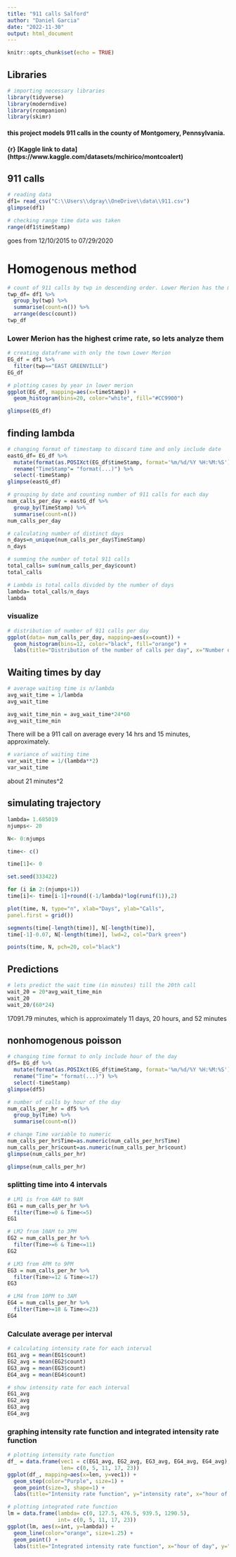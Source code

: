 ---
title: "911 calls Salford"
author: "Daniel Garcia"
date: "2022-11-30"
output: html_document
---

```{r setup, include=FALSE}
knitr::opts_chunk$set(echo = TRUE)
```

## Libraries

```{r}
# importing necessary libraries 
library(tidyverse)
library(moderndive)
library(rcompanion)
library(skimr)
```
#### this project models 911 calls in the county of Montgomery, Pennsylvania. 
#### {r} [Kaggle link to data] (https://www.kaggle.com/datasets/mchirico/montcoalert)

## 911 calls
```{r}
# reading data 
df1= read_csv("C:\\Users\\dgray\\OneDrive\\data\\911.csv")
glimpse(df1)
```


```{r}
# checking range time data was taken 
range(df1$timeStamp)
```
goes from 12/10/2015 to 07/29/2020


# Homogenous method

```{r}
# count of 911 calls by twp in descending order. Lower Merion has the most
twp_df= df1 %>% 
  group_by(twp) %>% 
  summarise(count=n()) %>% 
  arrange(desc(count))
twp_df
```
### Lower Merion has the highest crime rate, so lets analyze them

```{r}
# creating dataframe with only the town Lower Merion
EG_df = df1 %>% 
  filter(twp=="EAST GREENVILLE")
EG_df
```

```{r}
# plotting cases by year in lower merion
ggplot(EG_df, mapping=aes(x=timeStamp)) +
  geom_histogram(bins=20, color="white", fill="#CC9900")
```

```{r}
glimpse(EG_df)
```

## finding lambda 
```{r}
# changing format of timestamp to discard time and only include date 
eastG_df= EG_df %>% 
  mutate(format(as.POSIXct(EG_df$timeStamp, format='%m/%d/%Y %H:%M:%S'),format='%m/%d/%Y')) %>% 
  rename("TimeStamp"= "format(...)") %>% 
  select(-timeStamp)
glimpse(eastG_df)
```

```{r}
# grouping by date and counting number of 911 calls for each day 
num_calls_per_day = eastG_df %>% 
  group_by(TimeStamp) %>% 
  summarise(count=n())
num_calls_per_day
```
 
```{r}
# calculating number of distinct days
n_days=n_unique(num_calls_per_day$TimeStamp)
n_days

# summing the number of total 911 calls
total_calls= sum(num_calls_per_day$count)
total_calls
```
 
```{r}
# Lambda is total calls divided by the number of days
lambda= total_calls/n_days
lambda
```




### visualize


```{r}
# distribution of number of 911 calls per day
ggplot(data= num_calls_per_day, mapping=aes(x=count)) +
  geom_histogram(bins=12, color="black", fill="orange") +
  labs(title="Distribution of the number of calls per day", x="Number of 911 calls")
```




## Waiting times by day
```{r}
# average waiting time is n/lambda
avg_wait_time = 1/lambda
avg_wait_time
```
```{r}
avg_wait_time_min = avg_wait_time*24*60
avg_wait_time_min
```
There will be a 911 call on average every 14 hrs and 15 minutes, 
approximately. 


```{r}
# variance of waiting time
var_wait_time = 1/(lambda**2)
var_wait_time
```
about 21 minutes^2



## simulating trajectory
```{r}
lambda= 1.685019
njumps<- 20

N<- 0:njumps

time<- c()

time[1]<- 0

set.seed(333422)

for (i in 2:(njumps+1))
time[i]<- time[i-1]+round((-1/lambda)*log(runif(1)),2)

plot(time, N, type="n", xlab="Days", ylab="Calls",
panel.first = grid())

segments(time[-length(time)], N[-length(time)],
time[-1]-0.07, N[-length(time)], lwd=2, col="Dark green")

points(time, N, pch=20, col="black")
```

## Predictions
```{r}
# lets predict the wait time (in minutes) till the 20th call
wait_20 = 20*avg_wait_time_min
wait_20
wait_20/(60*24)
```
17091.79 minutes, which is approximately 11 days, 20 hours, and 52 minutes 







## nonhomogenous poisson
```{r}
# changing time format to only include hour of the day 
df5= EG_df %>% 
  mutate(format(as.POSIXct(EG_df$timeStamp, format='%m/%d/%Y %H:%M:%S'),format='%H')) %>% 
  rename("Time"= "format(...)") %>% 
  select(-timeStamp)
glimpse(df5)
```

```{r}
# number of calls by hour of the day
num_calls_per_hr = df5 %>% 
  group_by(Time) %>% 
  summarise(count=n())

# change Time variable to numeric
num_calls_per_hr$Time=as.numeric(num_calls_per_hr$Time)
num_calls_per_hr$count=as.numeric(num_calls_per_hr$count)
glimpse(num_calls_per_hr)


```




```{r}
glimpse(num_calls_per_hr)
```

### splitting time into 4 intervals

```{r}
# LM1 is from 4AM to 9AM 
EG1 = num_calls_per_hr %>% 
  filter(Time>=0 & Time<=5)
EG1
```

```{r}
# LM2 from 10AM to 3PM
EG2 = num_calls_per_hr %>% 
  filter(Time>=6 & Time<=11)
EG2
```

```{r}
# LM3 from 4PM to 9PM
EG3 = num_calls_per_hr %>% 
  filter(Time>=12 & Time<=17)
EG3
```

```{r}
# LM4 from 10PM to 3AM 
EG4 = num_calls_per_hr %>% 
  filter(Time>=18 & Time<=23)
EG4
```

### Calculate average per interval


```{r}
# calculating intensity rate for each interval
EG1_avg = mean(EG1$count)
EG2_avg = mean(EG2$count)
EG3_avg = mean(EG3$count)
EG4_avg = mean(EG4$count)

```

```{r}
# show intensity rate for each interval 
EG1_avg
EG2_avg
EG3_avg
EG4_avg

```

### graphing intensity rate function and integrated intensity rate function 


```{r}
# plotting intensity rate function
df_ = data.frame(vec1 = c(EG1_avg, EG2_avg, EG3_avg, EG4_avg, EG4_avg),
                 len= c(0, 5, 11, 17, 23))
ggplot(df_, mapping=aes(x=len, y=vec1)) +
  geom_step(color="Purple", size=1) +
  geom_point(size=3, shape=1) +
  labs(title="Intensity rate function", y="intensity rate", x="hour of day")
```

```{r}
# plotting integrated rate function
lm = data.frame(lambda= c(0, 127.5, 476.5, 939.5, 1290.5),
                int= c(0, 5, 11, 17, 23))
ggplot(lm, aes(x=int, y=lambda)) +
  geom_line(color="orange", size=1.25) +
  geom_point() +
  labs(title="Integrated intensity rate function", x="hour of day", y="integrated rate function")
```






